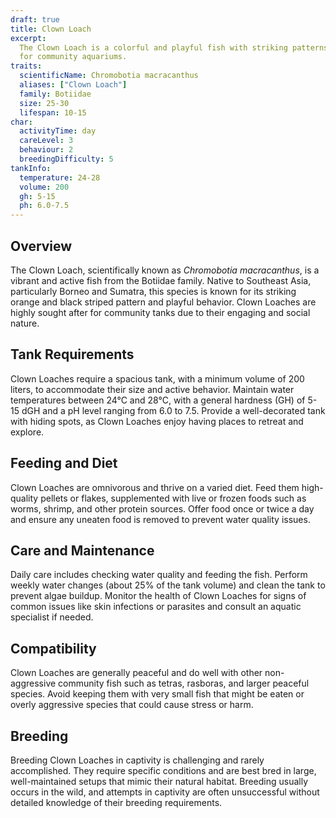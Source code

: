 ```yaml
---
draft: true
title: Clown Loach
excerpt:
  The Clown Loach is a colorful and playful fish with striking patterns and lively behavior, making it a popular choice
  for community aquariums.
traits:
  scientificName: Chromobotia macracanthus
  aliases: ["Clown Loach"]
  family: Botiidae
  size: 25-30
  lifespan: 10-15
char:
  activityTime: day
  careLevel: 3
  behaviour: 2
  breedingDifficulty: 5
tankInfo:
  temperature: 24-28
  volume: 200
  gh: 5-15
  ph: 6.0-7.5
---
```


## Overview

The Clown Loach, scientifically known as _Chromobotia macracanthus_, is a vibrant and active fish from the Botiidae
family. Native to Southeast Asia, particularly Borneo and Sumatra, this species is known for its striking orange and
black striped pattern and playful behavior. Clown Loaches are highly sought after for community tanks due to their
engaging and social nature.

## Tank Requirements

Clown Loaches require a spacious tank, with a minimum volume of 200 liters, to accommodate their size and active
behavior. Maintain water temperatures between 24°C and 28°C, with a general hardness (GH) of 5-15 dGH and a pH level
ranging from 6.0 to 7.5. Provide a well-decorated tank with hiding spots, as Clown Loaches enjoy having places to
retreat and explore.

## Feeding and Diet

Clown Loaches are omnivorous and thrive on a varied diet. Feed them high-quality pellets or flakes, supplemented with
live or frozen foods such as worms, shrimp, and other protein sources. Offer food once or twice a day and ensure any
uneaten food is removed to prevent water quality issues.

## Care and Maintenance

Daily care includes checking water quality and feeding the fish. Perform weekly water changes (about 25% of the tank
volume) and clean the tank to prevent algae buildup. Monitor the health of Clown Loaches for signs of common issues like
skin infections or parasites and consult an aquatic specialist if needed.

## Compatibility

Clown Loaches are generally peaceful and do well with other non-aggressive community fish such as tetras, rasboras, and
larger peaceful species. Avoid keeping them with very small fish that might be eaten or overly aggressive species that
could cause stress or harm.

## Breeding

Breeding Clown Loaches in captivity is challenging and rarely accomplished. They require specific conditions and are
best bred in large, well-maintained setups that mimic their natural habitat. Breeding usually occurs in the wild, and
attempts in captivity are often unsuccessful without detailed knowledge of their breeding requirements.
